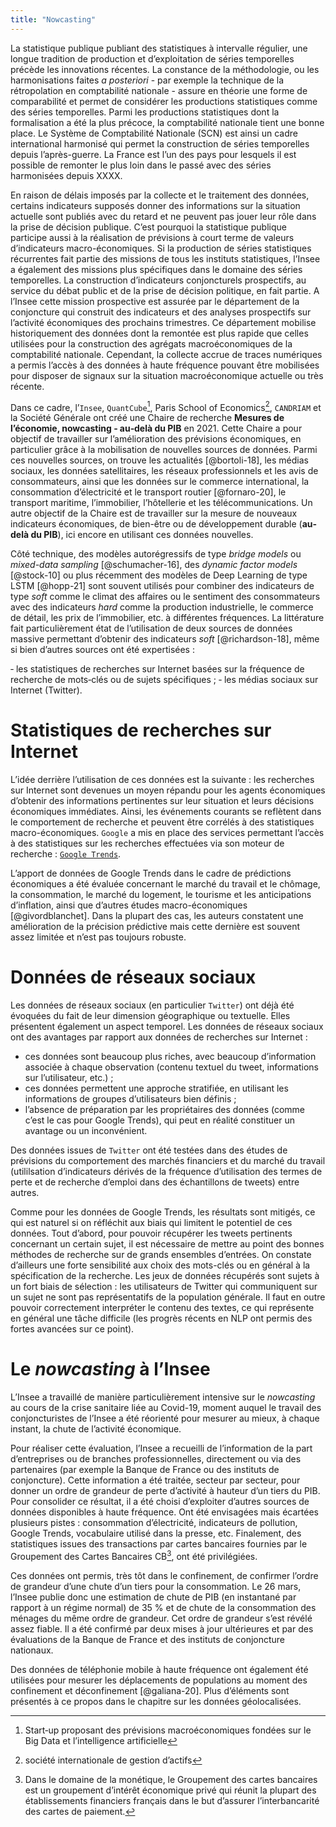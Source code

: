 ```yaml
---
title: "Nowcasting"
---
```



La statistique publique publiant des statistiques à intervalle régulier, une
longue tradition de production et d'exploitation de séries temporelles
précède les innovations récentes. La constance de la méthodologie, ou les
harmonisations faites _a posteriori_ - par exemple la technique de la
rétropolation en comptabilité nationale - assure en théorie 
une forme de comparabilité et permet de considérer
les productions statistiques comme des séries temporelles.
Parmi les productions statistiques dont la formalisation a été la plus 
précoce, la comptabilité nationale tient une bonne place. Le Système 
de Comptabilité Nationale (SCN) est ainsi un cadre international
harmonisé qui permet la construction de séries temporelles depuis
l'après-guerre. La France est l'un des pays pour lesquels il
est possible de remonter le plus loin dans le passé avec des
séries harmonisées depuis XXXX. 

En raison de délais imposés par la collecte et le traitement des données,
certains indicateurs supposés donner des informations sur la situation actuelle sont publiés avec du retard et ne peuvent pas jouer leur rôle dans la prise de décision publique. C'est pourquoi la statistique publique participe aussi à la réalisation de prévisions à court terme de valeurs d'indicateurs macro-économiques.
Si la production de séries statistiques récurrentes fait partie 
des missions de tous les instituts statistiques, l'Insee a également
des missions plus spécifiques dans le domaine des séries temporelles.
La construction d'indicateurs conjoncturels prospectifs, au 
service du débat public et de la prise de décision politique, en fait partie. 
A l'Insee cette mission prospective est assurée par le département de la 
conjoncture qui construit des indicateurs et des analyses prospectifs
sur l'activité économiques des prochains trimestres.
Ce département 
mobilise historiquement des données dont la remontée est plus rapide que celles 
utilisées pour la construction des agrégats macroéconomiques de la
comptabilité nationale. 
Cependant, la collecte accrue de traces numériques a permis l'accès à 
des données à haute fréquence pouvant être mobilisées 
pour disposer de signaux sur la situation macroéconomique actuelle ou
très récente. 


Dans ce cadre, l'`Insee`, `QuantCube`[^1], Paris School of Economics[^2], `CANDRIAM` et la Société Générale ont créé une Chaire de recherche **Mesures de l'économie, nowcasting ‐ au‐delà du PIB** en 2021. Cette Chaire a pour objectif de travailler sur l'amélioration des prévisions économiques, en particulier grâce à la mobilisation de nouvelles sources de données. Parmi ces nouvelles sources, on trouve les actualités [@bortoli-18], les médias sociaux, les données satellitaires, les réseaux professionnels et les avis de consommateurs, ainsi que les données sur le commerce international, la consommation d'électricité et le transport routier [@fornaro-20], le transport maritime, l'immobilier, l'hôtellerie et les télécommunications.
Un autre objectif de la Chaire est de travailler sur la mesure de nouveaux indicateurs économiques, de bien-être ou de développement durable (**au‐delà du PIB**),
ici encore en utilisant ces données nouvelles.

[^1]: Start‐up proposant des prévisions macroéconomiques fondées sur le Big Data et l'intelligence artificielle
[^2]: société internationale de gestion d'actifs

Côté technique, des modèles autorégressifs de type *bridge models* ou *mixed-data sampling* [@schumacher-16], des *dynamic factor models* [@stock-10] ou plus récemment des modèles de Deep Learning de type LSTM [@hopp-21] sont souvent utilisés pour combiner des indicateurs de type *soft* comme le climat des affaires ou le sentiment des consommateurs avec des indicateurs *hard* comme la production industrielle, le commerce de détail, les prix de l’immobilier, etc. à différentes fréquences. La littérature fait particulièrement état de l'utilisation de deux sources de données massive permettant d'obtenir des indicateurs *soft* [@richardson-18], même si bien d'autres sources ont été expertisées :

‑ les statistiques de recherches sur Internet basées sur la fréquence de recherche de mots‑clés ou de sujets spécifiques ;
‑ les médias sociaux sur Internet (Twitter).

# Statistiques de recherches sur Internet

L'idée derrière l'utilisation de ces données est la suivante : les recherches sur Internet sont devenues un moyen répandu pour les agents économiques d’obtenir des informations pertinentes sur leur situation et leurs décisions économiques immédiates. Ainsi, les événements courants
se reflètent dans le comportement de recherche et peuvent être corrélés à des statistiques macro-économiques. `Google` a mis en place des services permettant l'accès à des statistiques sur les recherches effectuées via son moteur de recherche : [`Google Trends`](https://trends.google.fr/trends/).

L'apport de données de Google Trends dans le cadre de prédictions économiques a été évaluée concernant le marché du travail et le chômage, la consommation, le marché du logement, le tourisme et les anticipations d’inflation, ainsi que d'autres études macro-économiques [@givordblanchet]. 
Dans la plupart des cas, les auteurs constatent une amélioration de la précision prédictive mais cette dernière est souvent assez limitée et n'est pas toujours robuste.

# Données de réseaux sociaux

Les données de réseaux sociaux (en particulier `Twitter`) ont déjà 
été évoquées du fait de leur dimension 
géographique ou textuelle. Elles
présentent également un aspect temporel. 
Les données de réseaux sociaux ont
des avantages par rapport aux données de recherches sur Internet :

- ces données sont beaucoup plus riches, avec beaucoup d'information associée à chaque observation (contenu textuel du tweet, informations sur l'utilisateur, etc.) ;
- ces données permettent une approche stratifiée, en utilisant les informations de groupes d’utilisateurs bien définis ;
- l’absence de préparation par les propriétaires des données (comme c'est le cas pour Google Trends), qui peut en réalité constituer un avantage ou un inconvénient.

Des données issues de `Twitter` ont été testées dans des études de prévisions du comportement des marchés financiers et du marché du travail (utililsation d'indicateurs dérivés de la fréquence d'utilisation des termes de perte et de recherche d'emploi dans des échantillons de tweets) entre autres.

Comme pour les données de Google Trends, les résultats sont mitigés,
ce qui est naturel si on réfléchit aux biais qui limitent le potentiel de ces données.
Tout d'abord, pour pouvoir récupérer les tweets pertinents concernant un certain sujet,
il est nécessaire de mettre au point des bonnes méthodes de recherche sur de grands ensembles d’entrées.
On constate d'ailleurs une forte sensibilité aux choix des mots-clés ou en général à la spécification de la recherche. Les jeux de données récupérés sont sujets à un fort biais de sélection : les utilisateurs de Twitter qui communiquent sur un sujet ne sont pas représentatifs de la population générale. Il faut en outre pouvoir correctement interpréter le contenu des textes, ce qui représente en général une tâche difficile
(les progrès récents en NLP ont permis des fortes avancées sur ce point).

# Le *nowcasting* à l'Insee

L'Insee a travaillé de manière particulièrement intensive
sur le *nowcasting* au cours de la crise sanitaire liée au Covid-19,
moment auquel le travail des conjoncturistes de l'Insee
a été réorienté pour mesurer au mieux,
à chaque instant, la chute de l'activité économique.

Pour réaliser cette évaluation, l'Insee a recueilli de l'information de la part d'entreprises ou de branches professionnelles, directement ou via des partenaires (par exemple la Banque de France ou des instituts de conjoncture).
Cette information a été traitée, secteur par secteur, pour donner un ordre de grandeur de perte d'activité à hauteur d'un tiers du PIB.
Pour consolider ce résultat, il a été choisi d'exploiter d'autres sources de données disponibles à haute fréquence. Ont été envisagées mais écartées plusieurs pistes : consommation d'électricité, indicateurs de pollution, Google Trends, vocabulaire utilisé dans la presse, etc.
Finalement, des statistiques issues des transactions par cartes bancaires fournies par le Groupement des Cartes Bancaires CB[^3], ont été privilégiées.

[^3]: Dans le domaine de la monétique, le Groupement des cartes bancaires est un groupement d'intérêt économique privé qui réunit la plupart des établissements financiers français dans le but d'assurer l'interbancarité des cartes de paiement.

Ces données ont permis, très tôt dans le confinement,
de confirmer l'ordre de grandeur d'une chute d'un tiers pour la consommation.
Le 26 mars, l'Insee publie donc une estimation de chute de PIB (en instantané par rapport à un régime normal) de 35 % et de chute de la consommation des ménages du même ordre de grandeur. Cet ordre de grandeur s'est révélé assez fiable. Il a été confirmé par deux mises à jour ultérieures et par des évaluations de la Banque de France et des instituts de conjoncture nationaux.

Des données de téléphonie mobile à haute fréquence ont également été utilisées pour mesurer les déplacements de populations au moment des confinement et déconfinement
[@galiana-20]. Plus d'éléments sont présentés à ce propos
dans le chapitre sur les données géolocalisées.
